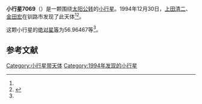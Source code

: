 {{Infobox planet
| bgcolour = #FFFFC0
| name = 7069
| symbol = 
| image = 
| caption = 
| discovery = yes
| discovery_ref = 
| discoverer = [[上田清二|上田清二]]、[[金田宏|金田宏]]
| discovery_site = [[钏路市|钏路市]] 
| discovered = 1994年12月30日
| designations = yes
| mp_name = 
| named_after = 
| alt_names = 1994 YG2/ 1978 VR16 / 1982 XE / 1988 HZ / 1992 JG3
| mp_category = [[主带小行星|主带小行星]]
| orbit_ref = <ref name="a">[http://ssd.jpl.nasa.gov/sbdb.cgi?sstr=7069 7069] {{Wayback|url=http://ssd.jpl.nasa.gov/sbdb.cgi?sstr=7069 |date=20201124023019 }}，小行星數據庫瀏覽器（JPL Small-Body Database Browser）－[[美国国家航空航天局|美国国家航空航天局]]喷气推进实验室</ref>
| epoch = 2456400.5 (2013年4月18日更新)
| aphelion = {{convert|2.5306959|AU|km|3|abbr=on|lk=out}}
| perihelion = {{convert|2.4079725|AU|km|3|abbr=on}}
| semimajor = {{convert|2.4693342|AU|km|3|abbr=on}}
| eccentricity = 0.0248495
| period = 1417.321049 [[日|日]]<br />3.88[[儒略年|儒略年]]
| avg_speed = 
| inclination = 5.37865
| asc_node = 66.45234
| mean_anomaly = 
| arg_peri = 56.96467
| satellites = 
| physical_characteristics = yes
| dimensions = 
| mass = 
| density = 
| surface_grav = 
| escape_velocity = 
| sidereal_day = 
| axial_tilt = 
| pole_ecliptic_lat = 
| pole_ecliptic_lon = 
| albedo = 
| temperatures= 
| temp_name1 = 
| mean_temp_1 = 
| max_temp_1 = 
| temp_name2 = 
| max_temp_2 = 
| spectral_type = 
| abs_magnitude = 56.96467
}}

'''小行星7069'''（{{lang-en|7069}}）是一颗围绕[[太阳|太阳]][[公转|公转]]的[[小行星|小行星]]。1994年12月30日，[[上田清二|上田清二]]、[[金田宏|金田宏]]在钏路市发现了此天体<ref name="a" /><ref>{{cite news|title=小行星列表|url=http://cfa-www.harvard.edu/iau/lists/NumberedMPs.txt|accessdate=2013-07-08|newspaper=哈佛大学|archive-date=2008-05-17|archive-url=https://web.archive.org/web/20080517010638/http://cfa-www.harvard.edu/iau/lists/NumberedMPs.txt|dead-url=no}}</ref>。

这颗小行星的[[绝对星等|绝对星等]]为56.96467等<ref name="a" />。

==参考文献==
{{reflist}}
{{Minor Planet Number|[[小行星7068|小行星7068]]|[[小行星7070|小行星7070]]}}

{{小天体}}

[[Category:小行星带天体|Category:小行星带天体]]
[[Category:1994年发现的小行星|Category:1994年发现的小行星]]

{{asteroid-stub}}
